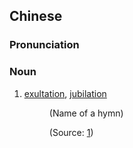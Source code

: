 {{also|欢腾}}
==Chinese==
{{zh-forms|s=欢腾}}

===Pronunciation===
{{zh-pron
|m=huānténg
|c=fun1 tang4
|cat=n
}}

===Noun===
{{zh-noun}}

# [[exultation]], [[jubilation]]
#: {{zh-x|^普世'''歡騰'''|'''Joy''' to the world}} (Name of a hymn)
#: {{zh-x|即使 真相 似是而非，亦 要 裝出 歡騰 氣味。|Even if the truth is not always true, one still needs to pretend to be '''rejoicing'''. (Literally: to have a '''jubilation''' smell)|C-LIT|tr=jik1 si2 zan1 soeng3 ci5 si6 ji4 fei1, jik6 jiu3 jong1 ceot1 '''fun1 tang4''' hei3 mei6.}} (Source: [https://www.youtube.com/watch?v=bIFJWiG74hg])